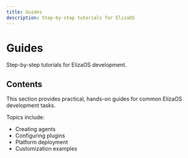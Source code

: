 ```yaml
---
title: Guides
description: Step-by-step tutorials for ElizaOS
---
```


# Guides

Step-by-step tutorials for ElizaOS development.

## Contents

This section provides practical, hands-on guides for common ElizaOS development tasks.

Topics include:
- Creating agents
- Configuring plugins
- Platform deployment
- Customization examples